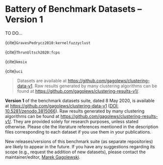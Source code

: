 # Battery of Benchmark Datasets – Version 1

TO DO...

{cite}`GravesPedrycz2010:kernelfuzzyclust`

{cite}`ThrunUltsch2020:fcps`

{cite}`kmsix`

{cite}`uci`


> Datasets are available at <https://github.com/gagolews/clustering-data-v1>.
> Raw results generated by many clustering algorithms can be found at
> <https://github.com/gagolews/clustering-results-v1/>.




**Version 1** of the benchmark datasets suite, dated 8 May 2020,
is available at <https://github.com/gagolews/clustering-data-v1>
([DOI: 10.5281/zenodo.3815066](https://doi.org/10.5281/zenodo.3815066)).
Raw results generated by many clustering algorithms can be found at
<https://github.com/gagolews/clustering-results-v1/>.
They are provided solely for research purposes,
unless stated otherwise. Please cite the literature references mentioned
in the description files corresponding to each dataset if you use
them in your publications.

New releases/versions of this benchmark suite
(as separate repositories)
are likely to appear in the future.
If you have any suggestions regarding its scope
(e.g., request the addition of new datasets),
please contact the maintainer/editor,
[Marek Gagolewski](https://www.gagolewski.com).


